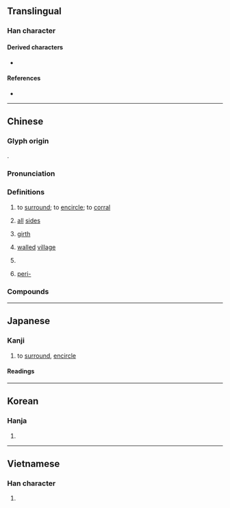 {{also|围|囲}}
{{character info}}
==Translingual==
{{Han simplified forms|圍|囲|围}}

===Han character===
{{Han char|rn=31|rad=囗|as=09|sn=12|four=60506|canj=WDMQ|ids=⿴囗韋}}

====Derived characters====
* {{l|mul|[[𡼱]], [[潿]], [[䙟]], [[𩼀]], [[𧝖]], [[𠄿]], [[𥴞]], [[𠆎]], [[𧝕]]}}

====References====
* {{Han ref|kx=0220.010|dkj=04806|dj=0451.040|hdz=10722.140|uh=570D|ud=22285|bh=B3F2|bd=46066}}

----

==Chinese==
{{zh-forms|s=围|alt=囲}}

===Glyph origin===
{{Han etym}}
{{Han compound|囗|t1=enclosure|韋|t2=to surround|c1=s|c2=p|ls=psc|ls2=ic}}.

===Pronunciation===
{{zh-pron
|m=wéi
|m-s=wei2
|dg=ви1
|c=wai4
|c-t=vei3
|g=
|h=pfs=vì;gd=vi2
|j=vei1
|mb=ṳ̌
|md=uòi
|mn=ûi/tw:û
|mn_note=û - common variant
|mn-t=ui5
|w=3hhy
|x=uei2
|mc=y
|oc=y
|cat=v,n,pref,c:cl
}}

===Definitions===
{{zh-hanzi}}

# to [[surround]]; to [[encircle]]; to [[corral]]
#: {{zh-x|手 拉 手 圍 成 一 圈|to hold hands and form a circle}}
# [[all]] [[side]]s
#: {{zh-x|周圍|around}}
# [[girth]]
#: {{zh-x|腰圍|waistline}}
# {{lb|zh|often in Guangdong and Hong Kong place names}} [[wall]]ed [[village]] {{zh-mw|c:條}}
#: {{zh-x|吉 慶 圍|{{w|Kat Hing Wai}} (a walled village in Yuen Long, Hong Kong)|C}}
# {{lb|zh|Cantonese}} {{zh-classifier|number of tables at a restaurant or a feast}} {{q|usually twelve people per table}}
# {{lb|zh|medicine}} [[peri-]]

===Compounds===
{{zh-der|三圍|入圍|冒鋒突圍|包圍|十圍五攻|合圍|周圍|四圍|圍住|圍兜|圍剿|圍困|圍坐|圍城|圍城打援|圍場|圍堵|圍子|圍尺|圍屏|圍巾|圍捕|圍攏|圍攻|圍桌|圍棋|圍棋段位|圍標|圍爐|圍牆|圍獵|圍籬|圍網|圍繞|圍脖兒|圍腰|圍裙|圍觀|圍阻體|圍魏救趙|團圍|團團圍住|土圍子|基圍|外圍|帶圍|打圍|打茶圍|拔圍出夫|柏林圍牆|棘圍|殺出重圍|氛圍|潰圍|為人解圍|獵圍|珠圍翠擁|珠圍翠繞|珠繞翠圍|突圍|範圍|翠繞珠圍|胸圍|腰圍|臀圍|茶圍|解圍|車圍|重圍|長圍|雰圍|大圍山|攻圍|壯圍|竹圍|圍村}}

{{zh-cat|Elementary}}

----

==Japanese==
{{ja-kanji forms|囲|圍}}

===Kanji===
{{ja-kanji|grade=9|rs=囗09|shin=囲}}

# to [[surround]], [[encircle]]

====Readings====
{{ja-readings
|goon=え<ゑ
|kanon=い<ゐ
|kun=かこ-む, かこ-い<かこ-ひ, かこ-う<かこ-ふ}}

----

==Korean==

===Hanja===
{{ko-hanja/new|[[둘레]], [[에워쌀]]|위}}

# {{rfdef|ko|sort=囗09}}

----

==Vietnamese==

===Han character===
{{vi-readings|reading=vi, vè, vây, vầy, ví|rs=囗09}}

# {{rfdef|vi|sort=囗09}}